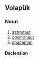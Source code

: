 ==Volapük==

===Noun===
{{vo-noun}}

# [[astronaut]]
# [[cosmonaut]]
# [[spaceman]]

====Declension====
{{vo-decl-noun}}
